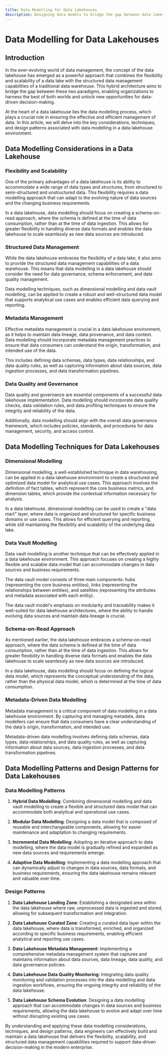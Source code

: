 ```yaml
---
title: Data Modelling for Data Lakehouses
description: Designing data models to bridge the gap between data lakes and data warehouses
---
```


# Data Modelling for Data Lakehouses

## Introduction

In the ever-evolving world of data management, the concept of the data lakehouse has emerged as a powerful approach that combines the flexibility and scalability of a data lake with the structured data management capabilities of a traditional data warehouse. This hybrid architecture aims to bridge the gap between these two paradigms, enabling organizations to harness the best of both worlds and unlock new opportunities for data-driven decision-making.

At the heart of a data lakehouse lies the data modelling process, which plays a crucial role in ensuring the effective and efficient management of data. In this article, we will delve into the key considerations, techniques, and design patterns associated with data modelling in a data lakehouse environment.

## Data Modelling Considerations in a Data Lakehouse

### Flexibility and Scalability

One of the primary advantages of a data lakehouse is its ability to accommodate a wide range of data types and structures, from structured to semi-structured and unstructured data. This flexibility requires a data modelling approach that can adapt to the evolving nature of data sources and the changing business requirements.

In a data lakehouse, data modelling should focus on creating a schema-on-read approach, where the schema is defined at the time of data consumption, rather than at the time of data ingestion. This allows for greater flexibility in handling diverse data formats and enables the data lakehouse to scale seamlessly as new data sources are introduced.

### Structured Data Management

While the data lakehouse embraces the flexibility of a data lake, it also aims to provide the structured data management capabilities of a data warehouse. This means that data modelling in a data lakehouse should consider the need for data governance, schema enforcement, and data quality management.

Data modelling techniques, such as dimensional modelling and data vault modelling, can be applied to create a robust and well-structured data model that supports analytical use cases and enables efficient data querying and reporting.

### Metadata Management

Effective metadata management is crucial in a data lakehouse environment, as it helps to maintain data lineage, data provenance, and data context. Data modelling should incorporate metadata management practices to ensure that data consumers can understand the origin, transformation, and intended use of the data.

This includes defining data schemas, data types, data relationships, and data quality rules, as well as capturing information about data sources, data ingestion processes, and data transformation pipelines.

### Data Quality and Governance

Data quality and governance are essential components of a successful data lakehouse implementation. Data modelling should incorporate data quality checks, data validation rules, and data profiling techniques to ensure the integrity and reliability of the data.

Additionally, data modelling should align with the overall data governance framework, which includes policies, standards, and procedures for data management, security, and access control.

## Data Modelling Techniques for Data Lakehouses

### Dimensional Modelling

Dimensional modelling, a well-established technique in data warehousing, can be applied in a data lakehouse environment to create a structured and optimized data model for analytical use cases. This approach involves the definition of fact tables, which represent the core business metrics, and dimension tables, which provide the contextual information necessary for analysis.

In a data lakehouse, dimensional modelling can be used to create a "data mart" layer, where data is organized and structured for specific business domains or use cases. This allows for efficient querying and reporting, while still maintaining the flexibility and scalability of the underlying data lake.

### Data Vault Modelling

Data vault modelling is another technique that can be effectively applied in a data lakehouse environment. This approach focuses on creating a highly flexible and scalable data model that can accommodate changes in data sources and business requirements.

The data vault model consists of three main components: hubs (representing the core business entities), links (representing the relationships between entities), and satellites (representing the attributes and metadata associated with each entity).

The data vault model's emphasis on modularity and traceability makes it well-suited for data lakehouse architectures, where the ability to handle evolving data sources and maintain data lineage is crucial.

### Schema-on-Read Approach

As mentioned earlier, the data lakehouse embraces a schema-on-read approach, where the data schema is defined at the time of data consumption, rather than at the time of data ingestion. This allows for greater flexibility in handling diverse data formats and enables the data lakehouse to scale seamlessly as new data sources are introduced.

In a data lakehouse, data modelling should focus on defining the logical data model, which represents the conceptual understanding of the data, rather than the physical data model, which is determined at the time of data consumption.

### Metadata-Driven Data Modelling

Metadata management is a critical component of data modelling in a data lakehouse environment. By capturing and managing metadata, data modellers can ensure that data consumers have a clear understanding of the data's origin, transformation, and intended use.

Metadata-driven data modelling involves defining data schemas, data types, data relationships, and data quality rules, as well as capturing information about data sources, data ingestion processes, and data transformation pipelines.

## Data Modelling Patterns and Design Patterns for Data Lakehouses

### Data Modelling Patterns

1. **Hybrid Data Modelling**: Combining dimensional modelling and data vault modelling to create a flexible and structured data model that can accommodate both analytical and operational use cases.

2. **Modular Data Modelling**: Designing a data model that is composed of reusable and interchangeable components, allowing for easier maintenance and adaptation to changing requirements.

3. **Incremental Data Modelling**: Adopting an iterative approach to data modelling, where the data model is gradually refined and expanded as new data sources and requirements emerge.

4. **Adaptive Data Modelling**: Implementing a data modelling approach that can dynamically adjust to changes in data sources, data formats, and business requirements, ensuring the data lakehouse remains relevant and valuable over time.

### Design Patterns

1. **Data Lakehouse Landing Zone**: Establishing a designated area within the data lakehouse where raw, unprocessed data is ingested and stored, allowing for subsequent transformation and integration.

2. **Data Lakehouse Curated Zone**: Creating a curated data layer within the data lakehouse, where data is transformed, enriched, and organized according to specific business requirements, enabling efficient analytical and reporting use cases.

3. **Data Lakehouse Metadata Management**: Implementing a comprehensive metadata management system that captures and maintains information about data sources, data lineage, data quality, and data governance policies.

4. **Data Lakehouse Data Quality Monitoring**: Integrating data quality monitoring and validation processes into the data modelling and data ingestion workflows, ensuring the ongoing integrity and reliability of the data lakehouse.

5. **Data Lakehouse Schema Evolution**: Designing a data modelling approach that can accommodate changes in data sources and business requirements, allowing the data lakehouse to evolve and adapt over time without disrupting existing use cases.

By understanding and applying these data modelling considerations, techniques, and design patterns, data engineers can effectively build and maintain a data lakehouse that delivers the flexibility, scalability, and structured data management capabilities required to support data-driven decision-making in the modern enterprise.